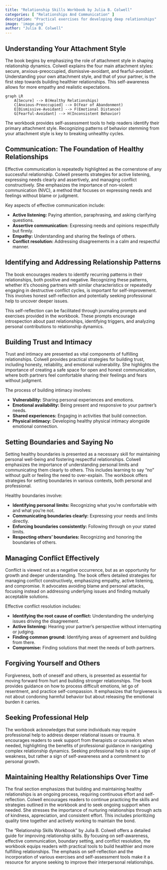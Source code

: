 ```yaml
---
title: "Relationship Skills Workbook by Julia B. Colwell"
categories: [ "Relationships And Communication" ]
description: "Practical exercises for developing deep relationships"
image: 'image.png'
author: "Julia B. Colwell"
---
```

## Understanding Your Attachment Style

The book begins by emphasizing the role of attachment style in shaping relationship dynamics.  Colwell explains the four main attachment styles: secure, anxious-preoccupied, dismissive-avoidant, and fearful-avoidant. Understanding your own attachment style, and that of your partner, is the first step towards building healthier relationships.  This self-awareness allows for more empathy and realistic expectations.

```mermaid
graph LR
    A[Secure] --> B(Healthy Relationships)
    C[Anxious-Preoccupied] --> D(Fear of Abandonment)
    E[Dismissive-Avoidant] --> F(Emotional Distance)
    G[Fearful-Avoidant] --> H(Inconsistent Behavior)
```

The workbook provides self-assessment tools to help readers identify their primary attachment style.  Recognizing patterns of behavior stemming from your attachment style is key to breaking unhealthy cycles.


## Communication: The Foundation of Healthy Relationships

Effective communication is repeatedly highlighted as the cornerstone of any successful relationship.  Colwell presents strategies for active listening, expressing needs clearly and assertively, and managing conflict constructively.  She emphasizes the importance of non-violent communication (NVC), a method that focuses on expressing needs and feelings without blame or judgment.

Key aspects of effective communication include:

*   **Active listening:** Paying attention, paraphrasing, and asking clarifying questions.
*   **Assertive communication:** Expressing needs and opinions respectfully but firmly.
*   **Empathy:** Understanding and sharing the feelings of others.
*   **Conflict resolution:** Addressing disagreements in a calm and respectful manner.


## Identifying and Addressing Relationship Patterns

The book encourages readers to identify recurring patterns in their relationships, both positive and negative. Recognizing these patterns, whether it's choosing partners with similar characteristics or repeatedly engaging in destructive conflict cycles, is important for self-improvement. This involves honest self-reflection and potentially seeking professional help to uncover deeper issues.

This self-reflection can be facilitated through journaling prompts and exercises provided in the workbook.  These prompts encourage introspection about past relationships, identifying triggers, and analyzing personal contributions to relationship dynamics.


## Building Trust and Intimacy

Trust and intimacy are presented as vital components of fulfilling relationships.  Colwell provides practical strategies for building trust, including honesty, reliability, and emotional vulnerability.  She highlights the importance of creating a safe space for open and honest communication, where both partners feel comfortable sharing their feelings and fears without judgment.

The process of building intimacy involves:

*   **Vulnerability:** Sharing personal experiences and emotions.
*   **Emotional availability:** Being present and responsive to your partner's needs.
*   **Shared experiences:** Engaging in activities that build connection.
*   **Physical intimacy:**  Developing healthy physical intimacy alongside emotional connection.


## Setting Boundaries and Saying No

Setting healthy boundaries is presented as a necessary skill for maintaining personal well-being and fostering respectful relationships.  Colwell emphasizes the importance of understanding personal limits and communicating them clearly to others.  This includes learning to say "no" without guilt or feeling the need to over-explain.  The workbook offers strategies for setting boundaries in various contexts, both personal and professional.

Healthy boundaries involve:

*   **Identifying personal limits:** Recognizing what you're comfortable with and what you're not.
*   **Communicating boundaries clearly:** Expressing your needs and limits directly.
*   **Enforcing boundaries consistently:** Following through on your stated limits.
*   **Respecting others' boundaries:**  Recognizing and honoring the boundaries of others.


## Managing Conflict Effectively

Conflict is viewed not as a negative occurrence, but as an opportunity for growth and deeper understanding.  The book offers detailed strategies for managing conflict constructively, emphasizing empathy, active listening, and compromise.  It advocates avoiding blame and personal attacks, focusing instead on addressing underlying issues and finding mutually acceptable solutions.

Effective conflict resolution includes:

*   **Identifying the root cause of conflict:** Understanding the underlying issues driving the disagreement.
*   **Active listening:**  Hearing your partner's perspective without interrupting or judging.
*   **Finding common ground:**  Identifying areas of agreement and building from there.
*   **Compromise:**  Finding solutions that meet the needs of both partners.


## Forgiving Yourself and Others

Forgiveness, both of oneself and others, is presented as essential for moving forward from hurt and building stronger relationships.  The book provides guidance on how to process difficult emotions, let go of resentment, and practice self-compassion.  It emphasizes that forgiveness is not about condoning harmful behavior but about releasing the emotional burden it carries.


## Seeking Professional Help

The workbook acknowledges that some individuals may require professional help to address deeper relational issues or trauma.  It encourages readers to seek support from therapists or counselors when needed, highlighting the benefits of professional guidance in navigating complex relationship dynamics.  Seeking professional help is not a sign of weakness, but rather a sign of self-awareness and a commitment to personal growth.


##  Maintaining Healthy Relationships Over Time

The final section emphasizes that building and maintaining healthy relationships is an ongoing process, requiring continuous effort and self-reflection.  Colwell encourages readers to continue practicing the skills and strategies outlined in the workbook and to seek ongoing support when needed.  She stresses the importance of nurturing relationships through acts of kindness, appreciation, and consistent effort.  This includes prioritizing quality time together and actively working to maintain the bond.


The "Relationship Skills Workbook" by Julia B. Colwell offers a detailed guide for improving relationship skills. By focusing on self-awareness, effective communication, boundary setting, and conflict resolution, the workbook equips readers with practical tools to build healthier and more fulfilling relationships. The emphasis on self-reflection and the incorporation of various exercises and self-assessment tools make it a resource for anyone seeking to improve their interpersonal relationships.

